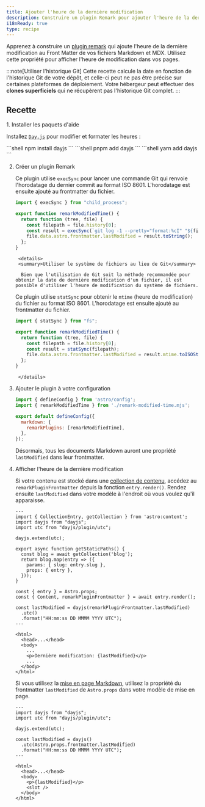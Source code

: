 ```yaml
---
title: Ajouter l'heure de la dernière modification
description: Construire un plugin Remark pour ajouter l'heure de la dernière modification à votre Markdown et MDX.
i18nReady: true
type: recipe
---
```


Apprenez à construire un [plugin remark](https://github.com/remarkjs/remark) qui ajoute l'heure de la dernière modification au Front Matter de vos fichiers Markdown et MDX. Utilisez cette propriété pour afficher l'heure de modification dans vos pages.

:::note[Utiliser l'historique Git]
Cette recette calcule la date en fonction de l'historique Git de votre dépôt, et celle-ci peut ne pas être précise sur certaines plateformes de déploiement. Votre hébergeur peut effectuer des **clones superficiels** qui ne récupèrent pas l'historique Git complet.
:::

## Recette

<Steps>
1. Installer les paquets d'aide

   Installez [`Day.js`](https://www.npmjs.com/package/dayjs) pour modifier et formater les heures :

   <PackageManagerTabs>
     <Fragment slot="npm">
       ```shell
       npm install dayjs
       ```
     </Fragment>
     <Fragment slot="pnpm">
       ```shell
       pnpm add dayjs
       ```
     </Fragment>
     <Fragment slot="yarn">
       ```shell
       yarn add dayjs
       ```
     </Fragment>
   </PackageManagerTabs>

2. Créer un plugin Remark

   Ce plugin utilise `execSync` pour lancer une commande Git qui renvoie l'horodatage du dernier commit au format ISO 8601. L'horodatage est ensuite ajouté au frontmatter du fichier.

     ```js title="remark-modified-time.mjs"
     import { execSync } from "child_process";

     export function remarkModifiedTime() {
       return function (tree, file) {
         const filepath = file.history[0];
         const result = execSync(`git log -1 --pretty="format:%cI" "${filepath}"`);
         file.data.astro.frontmatter.lastModified = result.toString();
       };
     }
     ```
		<details>
		<summary>Utiliser le système de fichiers au lieu de Git</summary>

		 Bien que l'utilisation de Git soit la méthode recommandée pour obtenir la date de dernière modification d'un fichier, il est possible d'utiliser l'heure de modification du système de fichiers.
     Ce plugin utilise `statSync` pour obtenir le `mtime` (heure de modification) du fichier au format ISO 8601. L'horodatage est ensuite ajouté au frontmatter du fichier.
     
     ```js title="remark-modified-time.mjs"
     import { statSync } from "fs";

     export function remarkModifiedTime() {
       return function (tree, file) {
         const filepath = file.history[0];
         const result = statSync(filepath);
         file.data.astro.frontmatter.lastModified = result.mtime.toISOString();
       };
     }
     ```
		</details>

3. Ajouter le plugin à votre configuration

   ```js title="astro.config.mjs"
   import { defineConfig } from 'astro/config';
   import { remarkModifiedTime } from './remark-modified-time.mjs';

   export default defineConfig({
     markdown: {
       remarkPlugins: [remarkModifiedTime],
     },
   });
   ```

   Désormais, tous les documents Markdown auront une propriété `lastModified` dans leur frontmatter.

4. Afficher l'heure de la dernière modification

   Si votre contenu est stocké dans une [collection de contenu](/fr/guides/content-collections/), accédez au `remarkPluginFrontmatter` depuis la fonction `entry.render()`. Rendez ensuite `lastModified` dans votre modèle à l'endroit où vous voulez qu'il apparaisse.

   ```astro title="src/pages/posts/[slug].astro" {3-4,6,17,19-21,28}
   ---
   import { CollectionEntry, getCollection } from 'astro:content';
   import dayjs from "dayjs";
   import utc from "dayjs/plugin/utc";

   dayjs.extend(utc);

   export async function getStaticPaths() {
     const blog = await getCollection('blog');
     return blog.map(entry => ({
       params: { slug: entry.slug },
       props: { entry },
     }));
   }

   const { entry } = Astro.props;
   const { Content, remarkPluginFrontmatter } = await entry.render();

   const lastModified = dayjs(remarkPluginFrontmatter.lastModified)
     .utc()
     .format("HH:mm:ss DD MMMM YYYY UTC");
   ---

   <html>
     <head>...</head>
     <body>
       ...
       <p>Dernière modification: {lastModified}</p>
       ...
     </body>
   </html>
   ```

   Si vous utilisez la [mise en page Markdown](/fr/basics/layouts/#mises-en-page-markdown), utilisez la propriété du frontmatter `lastModified` de `Astro.props` dans votre modèle de mise en page.

   ```astro title="src/layouts/BlogLayout.astro" {2-3,5,7-9,15}
   ---
   import dayjs from "dayjs";
   import utc from "dayjs/plugin/utc";

   dayjs.extend(utc);

   const lastModified = dayjs()
     .utc(Astro.props.frontmatter.lastModified)
     .format("HH:mm:ss DD MMMM YYYY UTC");
   ---

   <html>
     <head>...</head>
     <body>
       <p>{lastModified}</p>
       <slot />
     </body>
   </html>
   ```
</Steps>
